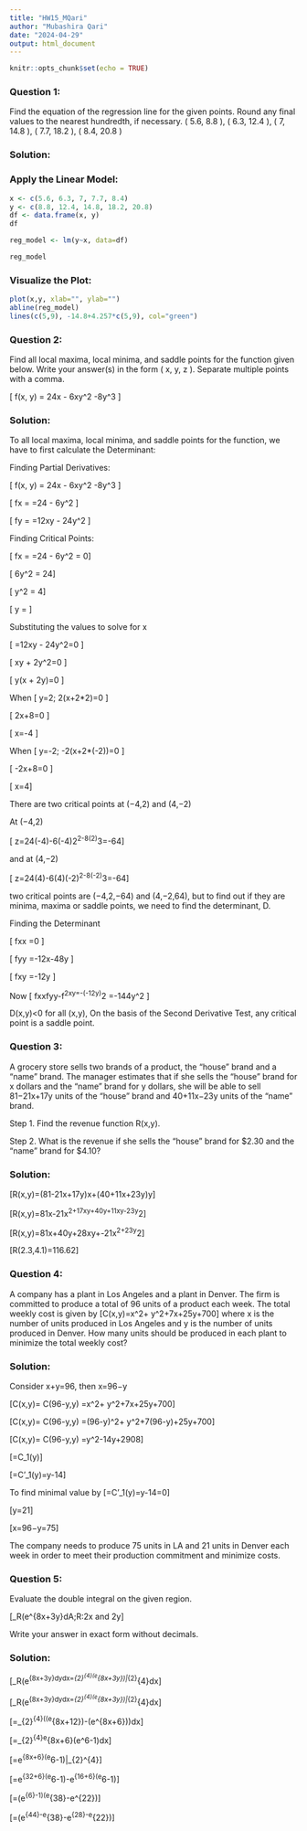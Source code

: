 ```yaml
---
title: "HW15_MQari"
author: "Mubashira Qari"
date: "2024-04-29"
output: html_document
---
```


```r
knitr::opts_chunk$set(echo = TRUE)
```

### Question 1:

Find the equation of the regression line for the given points. Round any final values to the nearest hundredth, if necessary.
( 5.6, 8.8 ), ( 6.3, 12.4 ), ( 7, 14.8 ), ( 7.7, 18.2 ), ( 8.4, 20.8 )


### Solution:

### Apply the Linear Model:


```r
x <- c(5.6, 6.3, 7, 7.7, 8.4)
y <- c(8.8, 12.4, 14.8, 18.2, 20.8)
df <- data.frame(x, y)
df
```


```r
reg_model <- lm(y~x, data=df)

reg_model
```
### Visualize the Plot:

```r

plot(x,y, xlab="", ylab="")
abline(reg_model)
lines(c(5,9), -14.8+4.257*c(5,9), col="green")

```

### Question 2:

Find all local maxima, local minima, and saddle points for the function given below. Write your answer(s) in the form
( x, y, z ). Separate multiple points with a comma.

\[ f(x, y) = 24x - 6xy^2 -8y^3 \]

### Solution:

To all local maxima, local minima, and saddle points for the function, we have to first calculate the Determinant:

Finding Partial Derivatives:

\[ f(x, y) = 24x - 6xy^2 -8y^3 \]

\[ fx = \frac{\partial f}{\partial x}=24 - 6y^2 \]

\[ fy = \frac{\partial f}{\partial y}=12xy - 24y^2 \]

Finding Critical Points:

\[ fx = \frac{\partial f}{\partial x}=24 - 6y^2 = 0\]

\[ 6y^2 = 24\]

\[ y^2 = 4\]

\[ y = \pm 2\]

Substituting the values to solve for x

\[ \frac{\partial f}{\partial y}=12xy - 24y^2=0 \]

\[ xy + 2y^2=0 \]

\[ y(x + 2y)=0 \]

When \[ y=2; 2(x+2*2)=0 \]

\[ 2x+8=0 \]

\[ x=-4 \]

When \[ y=-2; -2(x+2*(-2))=0 \]

\[ -2x+8=0 \]

\[ x=4\]


There are two critical points at (−4,2) and (4,−2)


At (−4,2)

\[ z=24(-4)-6(-4)2^2-8(2)^3=-64\]

and at  (4,−2)

\[ z=24(4)-6(4)(-2)^2-8(-2)^3=-64\]

two critical points are (−4,2,−64) and (4,−2,64), but to find out if they are minima, maxima or saddle points, we need to find the determinant, D.

Finding the Determinant

\[ fxx =0 \]

\[ fyy =-12x-48y \]

\[ fxy =-12y \]

Now \[ fxxfyy-f^2xy=-(-12y)^2 =-144y^2 \]

D(x,y)<0 for all (x,y), On the basis of the Second Derivative Test, any critical point is a saddle point.


### Question 3:

A grocery store sells two brands of a product, the “house” brand and a “name” brand. The manager estimates that if she sells the “house” brand for x dollars and the “name” brand for y dollars, she will be able to sell 81−21x+17y units of the “house” brand and 40+11x−23y units of the “name” brand.

Step 1. Find the revenue function R(x,y). 

Step 2. What is the revenue if she sells the “house” brand for $2.30 and the “name” brand for $4.10?

### Solution:

\[R(x,y)=(81-21x+17y)x+(40+11x+23y)y\]

\[R(x,y)=81x-21x^2+17xy+40y+11xy-23y^2\]

\[R(x,y)=81x+40y+28xy+-21x^2+23y^2\]

\[R(2.3,4.1)=116.62\]


### Question 4:

A company has a plant in Los Angeles and a plant in Denver. The firm is committed to produce a total of 96 units of a product each week. The total weekly cost is given by \[C(x,y)=\frac{1}{6}x^2+ \frac{1}{6}y^2+7x+25y+700\] where x is the number of units produced in Los Angeles and y is the number of units produced in Denver. How many units should be produced in each plant to minimize the total weekly cost?

### Solution:

Consider x+y=96, then x=96−y

\[C(x,y)= C(96-y,y) =\frac{1}{6}x^2+ \frac{1}{6}y^2+7x+25y+700\]

\[C(x,y)= C(96-y,y) =\frac{1}{6}(96-y)^2+ \frac{1}{6}y^2+7(96-y)+25y+700\]

\[C(x,y)= C(96-y,y) =\frac{1}{3}y^2-14y+2908\]

\[=C_1(y)\]

\[=C'_1(y)=\frac{2}{3}y-14\]


To find minimal value by \[=C'_1(y)=\frac{2}{3}y-14=0\]

\[y=21\]

\[x=96−y=75\]

The company needs to produce 75 units in LA and 21 units in Denver each week in order to meet their production commitment and minimize costs.


### Question 5:

Evaluate the double integral on the given region.

\[\iint_R(e^{8x+3y}dA;R:2\le x\le 4 and 2\le y\le 4\]

Write your answer in exact form without decimals.

### Solution:

\[\iint_R(e^{8x+3y}dydx=\int_{2}^{4}(\frac{1}{3}e^{8x+3y})|_{2}^{4}dx\]

\[\iint_R(e^{8x+3y}dydx=\int_{2}^{4}(\frac{1}{3}e^{8x+3y})|_{2}^{4}dx\]

\[=\int_{2}^{4}((\frac{1}{3}e^{8x+12})-(\frac{1}{3}e^{8x+6}))dx\]

\[=\int_{2}^{4}\frac{1}{3}e^{8x+6}(e^6-1)dx\]

\[=\frac{1}{24}e^{8x+6}(e^6-1)|_{2}^{4}\]

\[=\frac{1}{24}e^{32+6}(e^6-1)-\frac{1}{24}e^{16+6}(e^6-1)\]

\[=\frac{1}{24}(e^{6}-1)(e^{38}-e^{22})\]

\[=\frac{1}{24}(e^{44}-e^{38}-e^{28}-e^{22})\]

